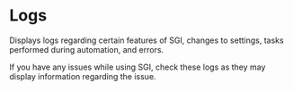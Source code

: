 
# Logs

<References>
Displays logs regarding certain features of SGI, changes to settings, tasks performed during automation, and errors.

If you have any issues while using SGI, check these logs as they may display information regarding the issue.
</References>
